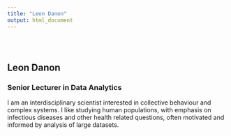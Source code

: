 ```yaml
---
title: "Leon Danon"
output: html_document
---
```


<style type="text/css">
.title {
  display: none;
}

#getting-started img {
  margin-right: 10px;
}

</style>

<div class="row" style="padding-top: 30px;">
<div class="col-sm-6">

# Leon Danon

### Senior Lecturer in Data Analytics {style="padding-top: 0px;"}

I am an interdisciplinary scientist interested in collective behaviour and complex systems. I like studying human populations, with emphasis on infectious diseases and other health related questions, often motivated and informed by analysis of large datasets. 


</div>
<div class="col-sm-6">

<!--[](images/RMarkdownOutputFormats.png)-->
<!-- comment -->






